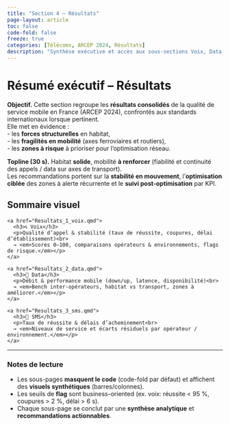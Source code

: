 ```yaml
---
title: "Section 4 — Résultats"
page-layout: article
toc: false
code-fold: false
freeze: true
categories: [Télécoms, ARCEP 2024, Résultats]
description: "Synthèse exécutive et accès aux sous-sections Voix, Data et SMS."
---
```


# Résumé exécutif – Résultats

::: callout-note
**Objectif.** Cette section regroupe les **résultats consolidés** de la qualité de service mobile en France (ARCEP 2024), confrontés aux standards internationaux lorsque pertinent.  
Elle met en évidence :  
- les **forces structurelles** en habitat,  
- les **fragilités en mobilité** (axes ferroviaires et routiers),  
- les **zones à risque** à prioriser pour l’optimisation réseau.
:::

::: callout-tip
**Topline (30 s).** Habitat **solide**, mobilité **à renforcer** (fiabilité et continuité des appels / data sur axes de transport).  
Les recommandations portent sur la **stabilité en mouvement**, l’**optimisation ciblée** des zones à alerte récurrente et le **suivi post-optimisation** par KPI.
:::

## Sommaire visuel

<div class="grid cards" style="--cards-per-row: 3; --card-height: 140px;">
  <div class="card">
    <a href="Resultats_1_voix.qmd">
      <h3>📞 Voix</h3>
      <p>Qualité d’appel & stabilité (taux de réussite, coupures, délai d’établissement)<br>
      → <em>Scores 0–100, comparaisons opérateurs & environnements, flags de risque.</em></p>
    </a>
  </div>

  <div class="card">
    <a href="Resultats_2_data.qmd">
      <h3>📶 Data</h3>
      <p>Débit & performance mobile (down/up, latence, disponibilité)<br>
      → <em>Bench inter-opérateurs, habitat vs transport, zones à améliorer.</em></p>
    </a>
  </div>

  <div class="card">
    <a href="Resultats_3_sms.qmd">
      <h3>💬 SMS</h3>
      <p>Taux de réussite & délais d’acheminement<br>
      → <em>Niveaux de service et écarts résiduels par opérateur / environnement.</em></p>
    </a>
  </div>
</div>

---

### Notes de lecture

- Les sous-pages **masquent le code** (code-fold par défaut) et affichent des **visuels synthétiques** (barres/colonnes).
- Les seuils de **flag** sont business-oriented (ex. voix: réussite < 95 %, coupures > 2 %, délai > 6 s).
- Chaque sous-page se conclut par une **synthèse analytique** et **recommandations actionnables**.
